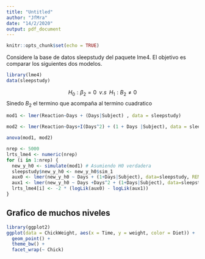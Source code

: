 ```yaml
---
title: "Untitled"
author: "JfMra"
date: "14/2/2020"
output: pdf_document
---
```


```r
knitr::opts_chunk$set(echo = TRUE)
```


Considere la base de datos sleepstudy del paquete lme4. El objetivo es comparar los siguientes dos modelos.
```r
library(lme4)
data(sleepstudy)
```

$$H_0: \beta_2 = 0 \;\; v.s \;\; H_1: B_2 \not=0 $$
Sinedo $B_2$ el termino que acompaña al termino cuadratico
```r
mod1 <- lmer(Reaction~Days + (Days|Subject) , data = sleepstudy)

mod2 <- lmer(Reaction~Days+I(Days^2) + (1 + Days |Subject), data = sleepstudy)
```

```r
anova(mod1, mod2)
```


```r
nrep <- 5000
lrts_lme4 <- numeric(nrep)
for (i in 1:nrep) {
  new_y_h0 <- simulate(mod1) # Asumiendo H0 verdadera
  sleepstudy$new_y_h0 <- new_y_h0$sim_1
  aux0 <- lmer(new_y_h0 ~ Days + (1+Days|Subject), data=sleepstudy, REML=FALSE)
  aux1 <- lmer(new_y_h0 ~ Days +Days^2 + (1+Days|Subject), data=sleepstudy, REML=FALSE)
  lrts_lme4[i] <- -2 * (logLik(aux0) - logLik(aux1))
}
```


## Grafico de muchos niveles

```r
library(ggplot2)
ggplot(data = ChickWeight, aes(x = Time, y = weight, color = Diet)) +
  geom_point() +
  theme_bw() +
  facet_wrap(~ Chick)
```



